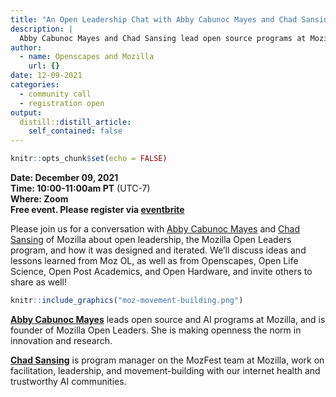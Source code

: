 ```yaml
---
title: "An Open Leadership Chat with Abby Cabunoc Mayes and Chad Sansing"
description: |
  Abby Cabunoc Mayes and Chad Sansing lead open source programs at Mozilla, including Mozilla Open Leaders
author:
  - name: Openscapes and Mozilla
    url: {}
date: 12-09-2021
categories: 
  - community call
  - registration open
output:
  distill::distill_article:
    self_contained: false
---
```



```r
knitr::opts_chunk$set(echo = FALSE)
```

**Date: December 09, 2021**\
**Time: 10:00-11:00am PT** (UTC-7)\
**Where: Zoom**\
**Free event. Please register via [eventbrite](https://www.eventbrite.com/e/openscapes-community-call-on-open-leadership-tickets-200431906227)**

Please join us for a conversation with [Abby Cabunoc Mayes](https://twitter.com/abbycabs) and [Chad Sansing](https://twitter.com/chadsansing) of Mozilla about open leadership, the Mozilla Open Leaders program, and how it was designed and iterated. We'll discuss ideas and lessons learned from Moz OL, as well as from Openscapes, Open Life Science, Open Post Academics, and Open Hardware, and invite others to share as well!


```r
knitr::include_graphics("moz-movement-building.png")  
```

[**Abby Cabunoc Mayes**](http://acabunoc.github.io/) leads open source and AI programs at Mozilla, and is founder of Mozilla Open Leaders. She is making openness the norm in innovation and research.

[**Chad Sansing**](https://about.me/chadsansing) is program manager on the MozFest team at Mozilla, work on facilitation, leadership, and movement-building with our internet health and trustworthy AI communities. 
